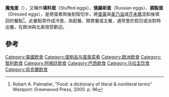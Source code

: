 {{Expand language|1=en|time=2020-11-02T13:57:44+00:00}}
{{NoteTA
|G1 = Food
}}
{{Infobox prepared food
| name             = 魔鬼蛋
| image            = Deviled Eggs - 3-23-08.jpg
| image_size       = 250px
| caption          = 一盤魔鬼蛋。
| alternate_name   = 填料蛋、俄羅斯蛋、調製蛋
| country          = [[義大利|義大利]]
| region           = [[羅馬|羅馬]]
| creator          =
| served           = 冷食
| main_ingredient  = [[蛋|蛋]]、[[美乃滋|美乃滋]]、[[芥末醬|芥末醬]]
| other            = 
}}

'''魔鬼蛋'''（{{lang-en|Deviled eggs}}），又稱作'''填料蛋'''（Stuffed eggs）、'''俄羅斯蛋'''（Russian eggs）、'''調製蛋'''（Dressed eggs），是將蛋煮熟後剝殼切半，將[[蛋黃|蛋黃]]與[[美乃滋|美乃滋]]或[[芥末醬|芥末醬]]混和後填回的餐點<ref>Robert A. Palmatier, "Food: a dictionary of literal & nonliteral terms" Westport: Greenwood Press, 2000. p. 96</ref>。此餐點常作成冷食，為配餐、開胃餐或主餐，通常會於假日或派對時出餐。在歐洲與北美很受歡迎。

==參考==
{{reflist}}

{{DEFAULTSORT:Deviled Egg}}

[[Category:美國飲食|Category:美國飲食]]
[[Category:蛋制品与蛋类菜肴|Category:蛋制品与蛋类菜肴]]
[[Category:歐洲飲食|Category:歐洲飲食]]
[[Category:智利飲食|Category:智利飲食]]
[[Category:阿根廷飲食|Category:阿根廷飲食]]
[[Category:巴西飲食|Category:巴西飲食]]
[[Category:乌拉圭饮食|Category:乌拉圭饮食]]
[[Category:烏克蘭飲食|Category:烏克蘭飲食]]